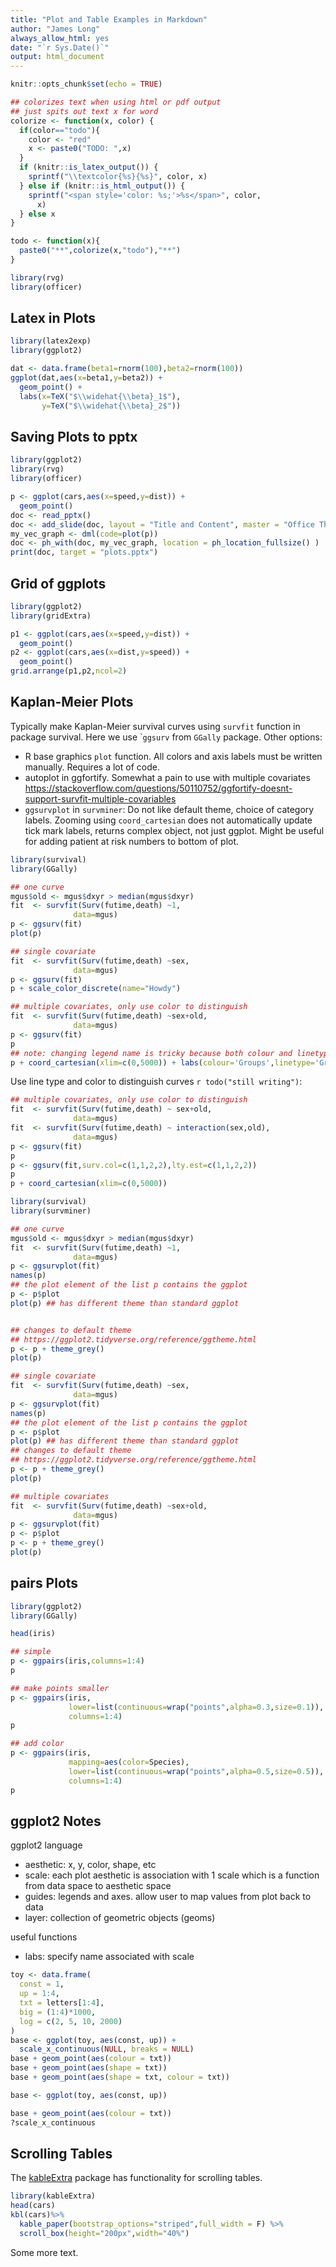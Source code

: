 ```yaml
---
title: "Plot and Table Examples in Markdown"
author: "James Long"
always_allow_html: yes
date: "`r Sys.Date()`"
output: html_document
---
```


```r
knitr::opts_chunk$set(echo = TRUE)

## colorizes text when using html or pdf output
## just spits out text x for word
colorize <- function(x, color) {
  if(color=="todo"){
    color <- "red"
    x <- paste0("TODO: ",x)
  }
  if (knitr::is_latex_output()) {
    sprintf("\\textcolor{%s}{%s}", color, x)
  } else if (knitr::is_html_output()) {
    sprintf("<span style='color: %s;'>%s</span>", color, 
      x)
  } else x
}

todo <- function(x){
  paste0("**",colorize(x,"todo"),"**")
}

library(rvg)
library(officer)
```

## Latex in Plots

```r
library(latex2exp)
library(ggplot2)

dat <- data.frame(beta1=rnorm(100),beta2=rnorm(100))
ggplot(dat,aes(x=beta1,y=beta2)) + 
  geom_point() +
  labs(x=TeX("$\\widehat{\\beta}_1$"),
       y=TeX("$\\widehat{\\beta}_2$"))
```

## Saving Plots to pptx

```r
library(ggplot2)
library(rvg)
library(officer)

p <- ggplot(cars,aes(x=speed,y=dist)) +
  geom_point()
doc <- read_pptx()
doc <- add_slide(doc, layout = "Title and Content", master = "Office Theme")
my_vec_graph <- dml(code=plot(p))
doc <- ph_with(doc, my_vec_graph, location = ph_location_fullsize() )
print(doc, target = "plots.pptx")
```


## Grid of ggplots

```r
library(ggplot2)
library(gridExtra)

p1 <- ggplot(cars,aes(x=speed,y=dist)) +
  geom_point()
p2 <- ggplot(cars,aes(x=dist,y=speed)) +
  geom_point()
grid.arrange(p1,p2,ncol=2)
```

## Kaplan-Meier Plots

Typically make Kaplan-Meier survival curves using `survfit` function in package survival. Here we use ``ggsurv` from `GGally` package. Other options:

* R base graphics `plot` function. All colors and axis labels must be written manually. Requires a lot of code.
* autoplot in ggfortify. Somewhat a pain to use with multiple covariates [https://stackoverflow.com/questions/50110752/ggfortify-doesnt-support-survfit-multiple-covariables](https://stackoverflow.com/questions/50110752/ggfortify-doesnt-support-survfit-multiple-covariables)
* `ggsurvplot` in `survminer`: Do not like default theme, choice of category labels. Zooming using `coord_cartesian` does not automatically update tick mark labels, returns complex object, not just ggplot. Might be useful for adding patient at risk numbers to bottom of plot.


```r
library(survival)
library(GGally)

## one curve
mgus$old <- mgus$dxyr > median(mgus$dxyr)
fit  <- survfit(Surv(futime,death) ~1, 
              data=mgus)
p <- ggsurv(fit)
plot(p)
```


```r
## single covariate
fit  <- survfit(Surv(futime,death) ~sex, 
              data=mgus)
p <- ggsurv(fit)
p + scale_color_discrete(name="Howdy")
```

```r
## multiple covariates, only use color to distinguish
fit  <- survfit(Surv(futime,death) ~sex+old, 
              data=mgus)
p <- ggsurv(fit)
p
## note: changing legend name is tricky because both colour and linetype must be specified as Groups
p + coord_cartesian(xlim=c(0,5000)) + labs(colour='Groups',linetype='Groups')
```

Use line type and color to distinguish curves `r todo("still writing")`:

```r
## multiple covariates, only use color to distinguish
fit  <- survfit(Surv(futime,death) ~ sex+old, 
              data=mgus)
fit  <- survfit(Surv(futime,death) ~ interaction(sex,old), 
              data=mgus)
p <- ggsurv(fit)
p
p <- ggsurv(fit,surv.col=c(1,1,2,2),lty.est=c(1,1,2,2))
p
p + coord_cartesian(xlim=c(0,5000))
```



```r
library(survival)
library(survminer)

## one curve
mgus$old <- mgus$dxyr > median(mgus$dxyr)
fit  <- survfit(Surv(futime,death) ~1, 
              data=mgus)
p <- ggsurvplot(fit)
names(p)
## the plot element of the list p contains the ggplot
p <- p$plot
plot(p) ## has different theme than standard ggplot


## changes to default theme
## https://ggplot2.tidyverse.org/reference/ggtheme.html
p <- p + theme_grey() 
plot(p)

## single covariate
fit  <- survfit(Surv(futime,death) ~sex, 
              data=mgus)
p <- ggsurvplot(fit)
names(p)
## the plot element of the list p contains the ggplot
p <- p$plot
plot(p) ## has different theme than standard ggplot
## changes to default theme
## https://ggplot2.tidyverse.org/reference/ggtheme.html
p <- p + theme_grey() 
plot(p)

## multiple covariates
fit  <- survfit(Surv(futime,death) ~sex+old, 
              data=mgus)
p <- ggsurvplot(fit)
p <- p$plot
p <- p + theme_grey() 
plot(p)
```


## pairs Plots

```r
library(ggplot2)
library(GGally)

head(iris)

## simple
p <- ggpairs(iris,columns=1:4)
p

## make points smaller
p <- ggpairs(iris,
             lower=list(continuous=wrap("points",alpha=0.3,size=0.1)),
             columns=1:4)
p

## add color
p <- ggpairs(iris,
             mapping=aes(color=Species),
             lower=list(continuous=wrap("points",alpha=0.5,size=0.5)),
             columns=1:4)
p
```

## ggplot2 Notes

ggplot2 language

* aesthetic: x, y, color, shape, etc
* scale: each plot aesthetic is association with 1 scale which is a function from data space to aesthetic space
* guides: legends and axes. allow user to map values from plot back to data
* layer: collection of geometric objects (geoms)

useful functions

* labs: specify name associated with scale




```r
toy <- data.frame(
  const = 1, 
  up = 1:4,
  txt = letters[1:4], 
  big = (1:4)*1000,
  log = c(2, 5, 10, 2000)
)
base <- ggplot(toy, aes(const, up)) +
  scale_x_continuous(NULL, breaks = NULL)
base + geom_point(aes(colour = txt))
base + geom_point(aes(shape = txt))
base + geom_point(aes(shape = txt, colour = txt))

base <- ggplot(toy, aes(const, up))

base + geom_point(aes(colour = txt))
?scale_x_continuous
```


## Scrolling Tables

The [kableExtra](https://cran.r-project.org/web/packages/kableExtra/vignettes/awesome_table_in_html.htmlhttps://cran.r-project.org/web/packages/kableExtra/vignettes/awesome_table_in_html.htmlhttps://cran.r-project.org/web/packages/kableExtra/vignettes/awesome_table_in_html.htmlhttps://cran.r-project.org/web/packages/kableExtra/vignettes/awesome_table_in_html.html) package has functionality for scrolling tables.

```r
library(kableExtra)
head(cars)
kbl(cars)%>%
  kable_paper(bootstrap_options="striped",full_width = F) %>%
  scroll_box(height="200px",width="40%")
```

Some more text.